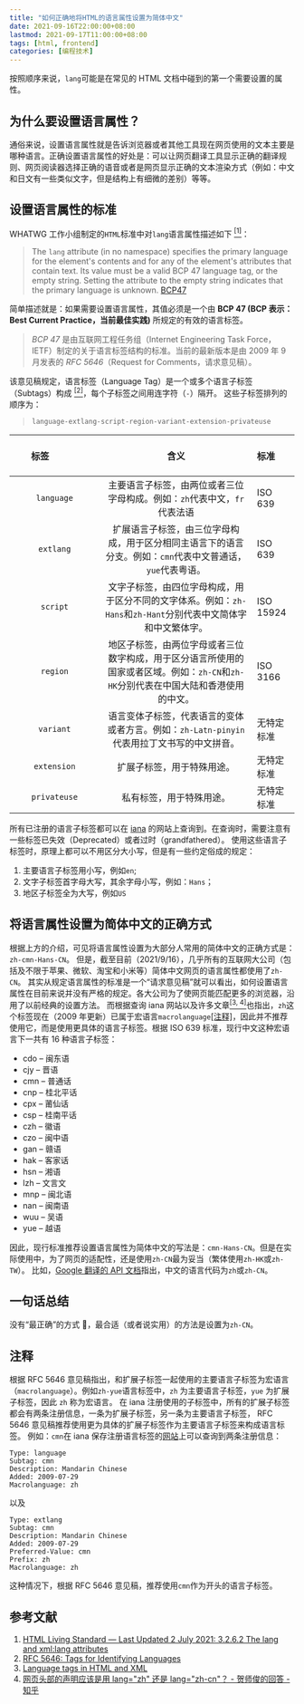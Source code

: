 ```yaml
---
title: "如何正确地将HTML的语言属性设置为简体中文"
date: 2021-09-16T22:00:00+08:00
lastmod: 2021-09-17T11:00:00+08:00
tags: [html, frontend]
categories: [编程技术]
---
```


按照顺序来说，`lang`可能是在常见的 HTML 文档中碰到的第一个需要设置的属性。

## 为什么要设置语言属性？

通俗来说，设置语言属性就是告诉浏览器或者其他工具现在网页使用的文本主要是哪种语言。正确设置语言属性的好处是：可以让网页翻译工具显示正确的翻译规则、网页阅读器选择正确的语音或者是网页显示正确的文本渲染方式（例如：中文和日文有一些类似文字，但是结构上有细微的差别）等等。

## 设置语言属性的标准

WHATWG 工作小组制定的`HTML`标准中对`lang`语言属性描述如下 [<sup>[1]</sup>](#参考文献)：

> The `lang` attribute (in no namespace) specifies the primary language for the element's contents and for any of the element's attributes that contain text. Its value must be a valid BCP 47 language tag, or the empty string. Setting the attribute to the empty string indicates that the primary language is unknown. [BCP47](https://html.spec.whatwg.org/multipage/references.html#refsBCP47)

简单描述就是：如果需要设置语言属性，其值必须是一个由 **BCP 47 (BCP 表示：Best Current Practice，当前最佳实践)** 所规定的有效的语言标签。

> _BCP 47_ 是由互联网工程任务组（Internet Engineering Task Force，IETF）制定的关于语言标签结构的标准。当前的最新版本是由 2009 年 9 月发表的 _RFC 5646_（Request for Comments，请求意见稿）。

该意见稿规定，语言标签（Language Tag）是一个或多个语言子标签（Subtags）构成 [<sup>[2]</sup>](#参考文献)，每个子标签之间用连字符（`-`）隔开。
这些子标签排列的顺序为：

> `language-extlang-script-region-variant-extension-privateuse`

| &nbsp; &nbsp; &nbsp; &nbsp; &nbsp; &nbsp; &nbsp; &nbsp; &nbsp; &nbsp; &nbsp; &nbsp; &nbsp; &nbsp; &nbsp; &nbsp; &nbsp; &nbsp; &nbsp; &nbsp; 标签 &nbsp; &nbsp; &nbsp; &nbsp; &nbsp; &nbsp; &nbsp; &nbsp; &nbsp; &nbsp; &nbsp; &nbsp; &nbsp; &nbsp; &nbsp; &nbsp; &nbsp; &nbsp; &nbsp; &nbsp; |                                                                 含义                                                                 | 标准       |
| :------------------------------------------------------------------------------------------------------------------------------------------------------------------------------------------------------------------------------------------------------------------------------------------: | :----------------------------------------------------------------------------------------------------------------------------------: | :--------- |
|                                                                                                                                          `language`                                                                                                                                          |                               主要语言子标签，由两位或者三位字母构成。例如：`zh`代表中文，`fr`代表法语                               | ISO 639    |
|                                                                                                                                          `extlang`                                                                                                                                           |              扩展语言子标签，由三位字母构成，用于区分相同主语言下的语言分支。例如：`cmn`代表中文普通话，`yue`代表粤语。              | ISO 639    |
|                                                                                                                                           `script`                                                                                                                                           |            文字子标签，由四位字母构成，用于区分不同的文字体系。例如：`zh-Hans`和`zh-Hant`分别代表中文简体字和中文繁体字。            | ISO 15924  |
|                                                                                                                                           `region`                                                                                                                                           | 地区子标签，由两位字母或者三位数字构成，用于区分语言所使用的国家或者区域。例如：`zh-CN`和`zh-HK`分别代表在中国大陆和香港使用的中文。 | ISO 3166   |
|                                                                                                                                          `variant`                                                                                                                                           |                      语言变体子标签，代表语言的变体或者方言。例如：`zh-Latn-pinyin`代表用拉丁文书写的中文拼音。                      | 无特定标准 |
|                                                                                                                                         `extension`                                                                                                                                          |                                                      扩展子标签，用于特殊用途。                                                      | 无特定标准 |
|                                                                                                                                         `privateuse`                                                                                                                                         |                                                       私有标签，用于特殊用途。                                                       | 无特定标准 |

所有已注册的语言子标签都可以在 [iana](https://www.iana.org/assignments/language-subtag-registry/language-subtag-registry) 的网站上查询到。在查询时，需要注意有一些标签已失效（Deprecated）或者过时（grandfathered）。
使用这些语言子标签时，原理上都可以不用区分大小写，但是有一些约定俗成的规定：

1. 主要语言子标签用小写，例如`en`;
2. 文字子标签首字母大写，其余字母小写，例如：`Hans`；
3. 地区子标签全为大写，例如`US`

## 将语言属性设置为简体中文的正确方式

根据上方的介绍，可见将语言属性设置为大部分人常用的简体中文的正确方式是：`zh-cmn-Hans-CN`。
但是，截至目前（2021/9/16），几乎所有的互联网大公司（包括及不限于苹果、微软、淘宝和小米等）简体中文网页的语言属性都使用了`zh-CN`。
其实从规定语言属性的标准是一个“请求意见稿”就可以看出，如何设置语言属性在目前来说并没有严格的规定。各大公司为了使网页能匹配更多的浏览器，沿用了以前经典的设置方法。
而根据查询 iana 网站以及许多文章[<sup>[3, 4]</sup>](#参考文献)也指出，`zh`这个标签现在（2009 年更新）已属于宏语言`macrolanguage`[<span>[注释]</span>](#注释)，因此并不推荐使用它，而是使用更具体的语言子标签。根据 ISO 639 标准，现行中文这种宏语言下一共有 16 种语言子标签：

- cdo – 闽东语
- cjy – 晋语
- cmn – 普通话
- cnp – 桂北平话
- cpx – 莆仙话
- csp – 桂南平话
- czh – 徽语
- czo – 闽中语
- gan – 赣语
- hak – 客家话
- hsn – 湘语
- lzh – 文言文
- mnp – 闽北语
- nan – 闽南语
- wuu – 吴语
- yue – 越语

因此，现行标准推荐设置语言属性为简体中文的写法是：`cmn-Hans-CN`。但是在实际使用中，为了网页的适配性，还是使用`zh-CN`最为妥当（繁体使用`zh-HK`或`zh-TW`）。
比如，[Google 翻译的 API 文档](https://cloud.google.com/translate/docs/languages?hl=zh-CN)指出，中文的语言代码为`zh`或`zh-CN`。

## 一句话总结

没有“最正确”的方式 🤪，最合适（或者说实用）的方法是设置为`zh-CN`。

## 注释

根据 RFC 5646 意见稿指出，和扩展子标签一起使用的主要语言子标签为宏语言（`macrolanguage`）。例如`zh-yue`语言标签中，`zh` 为主要语言子标签，`yue` 为扩展子标签，因此 `zh` 称为宏语言。
在 iana 注册使用的子标签中，所有的扩展子标签都会有两条注册信息，一条为扩展子标签，另一条为主要语言子标签， RFC 5646 意见稿推荐使用更为具体的扩展子标签作为主要语言子标签来构成语言标签。
例如：`cmn`在 iana 保存注册语言标签的[网站](https://www.iana.org/assignments/language-subtag-registry/language-subtag-registry)上可以查询到两条注册信息：

```
Type: language
Subtag: cmn
Description: Mandarin Chinese
Added: 2009-07-29
Macrolanguage: zh
```

以及

```
Type: extlang
Subtag: cmn
Description: Mandarin Chinese
Added: 2009-07-29
Preferred-Value: cmn
Prefix: zh
Macrolanguage: zh
```

这种情况下，根据 RFC 5646 意见稿，推荐使用`cmn`作为开头的语言子标签。

## 参考文献

1. [HTML Living Standard — Last Updated 2 July 2021: 3.2.6.2 The lang and xml:lang attributes](https://html.spec.whatwg.org/multipage/dom.html#the-lang-and-xml:lang-attributes)
2. [RFC 5646: Tags for Identifying Languages](https://www.rfc-editor.org/rfc/rfc5646.html)
3. [Language tags in HTML and XML](https://www.w3.org/International/articles/language-tags/)
4. [网页头部的声明应该是用 lang="zh" 还是 lang="zh-cn"？ - 贺师俊的回答 - 知乎](https://www.zhihu.com/question/20797118/answer/16809331)
